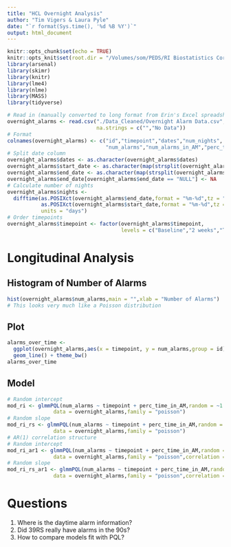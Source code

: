 ```yaml
---
title: "HCL Overnight Analysis"
author: "Tim Vigers & Laura Pyle"
date: "`r format(Sys.time(), '%d %B %Y')`"
output: html_document
---
```


```r
knitr::opts_chunk$set(echo = TRUE)
knitr::opts_knit$set(root.dir = "/Volumes/som/PEDS/RI Biostatistics Core/Shared/Shared Projects/Laura/BDC/Projects/Erin Cobry/670g obs sleep")
library(arsenal)
library(skimr)
library(knitr)
library(lme4)
library(nlme)
library(MASS)
library(tidyverse)
```

```r
# Read in (manually converted to long format from Erin's Excel spreadsheet)
overnight_alarms <- read.csv("./Data_Cleaned/Overnight Alarm Data.csv",
                             na.strings = c("","No Data"))
# Format
colnames(overnight_alarms) <- c("id","timepoint","dates","num_nights",
                                "num_alarms","num_alarms_in_AM","perc_time_in_AM")
# Split date column
overnight_alarms$dates <- as.character(overnight_alarms$dates)
overnight_alarms$start_date <- as.character(map(strsplit(overnight_alarms$dates," "),1))
overnight_alarms$end_date <- as.character(map(strsplit(overnight_alarms$dates," "),3))
overnight_alarms$end_date[overnight_alarms$end_date == "NULL"] <- NA
# Calculate number of nights 
overnight_alarms$nights <- 
  difftime(as.POSIXct(overnight_alarms$end_date,format = "%m-%d",tz = "UTC"),
           as.POSIXct(overnight_alarms$start_date,format = "%m-%d",tz = "UTC"),
           units = "days")
# Order timepoints
overnight_alarms$timepoint <- factor(overnight_alarms$timepoint,
                                     levels = c("Baseline","2 weeks","T1","T2","T3","T4" ))
```

# Longitudinal Analysis

## Histogram of Number of Alarms 

```r
hist(overnight_alarms$num_alarms,main = "",xlab = "Number of Alarms")
# This looks very much like a Poisson distribution
```

## Plot

```r
alarms_over_time <- 
  ggplot(overnight_alarms,aes(x = timepoint, y = num_alarms,group = id)) + 
  geom_line() + theme_bw()
alarms_over_time
```

## Model

```r
# Random intercept
mod_ri <- glmmPQL(num_alarms ~ timepoint + perc_time_in_AM,random = ~1|id,
               data = overnight_alarms,family = "poisson")
# Random slope
mod_ri_rs <- glmmPQL(num_alarms ~ timepoint + perc_time_in_AM,random = ~timepoint|id,
               data = overnight_alarms,family = "poisson")
# AR(1) correlation structure
# Random intercept
mod_ri_ar1 <- glmmPQL(num_alarms ~ timepoint + perc_time_in_AM,random = ~1|id,
               data = overnight_alarms,family = "poisson",correlation = corCAR1())
# Random slope
mod_ri_rs_ar1 <- glmmPQL(num_alarms ~ timepoint + perc_time_in_AM,random = ~timepoint|id,
               data = overnight_alarms,family = "poisson",correlation = corCAR1())
```

# Questions

1. Where is the daytime alarm information? 
2. Did 39RS really have alarms in the 90s?
3. How to compare models fit with PQL?